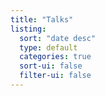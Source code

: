 ```yaml
---
title: "Talks"
listing:
  sort: "date desc"
  type: default
  categories: true
  sort-ui: false
  filter-ui: false
---
```

